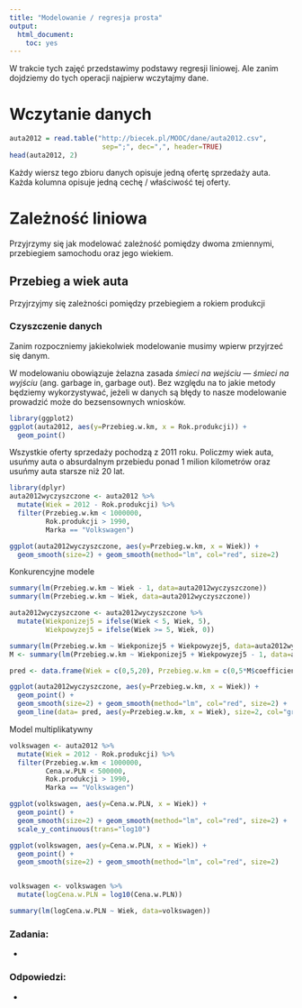 ```yaml
---
title: "Modelowanie / regresja prosta"
output:
  html_document:
    toc: yes
---
```


W trakcie tych zajęć przedstawimy podstawy regresji liniowej. 
Ale zanim dojdziemy do tych operacji najpierw wczytajmy dane.

# Wczytanie danych

```r
auta2012 = read.table("http://biecek.pl/MOOC/dane/auta2012.csv",
                       sep=";", dec=",", header=TRUE)
head(auta2012, 2)
```

Każdy wiersz tego zbioru danych opisuje jedną ofertę sprzedaży auta. Każda kolumna opisuje jedną cechę / właściwość tej oferty.



# Zależność liniowa

Przyjrzymy się jak modelować zależność pomiędzy dwoma zmiennymi, przebiegiem samochodu oraz jego wiekiem.

## Przebieg a wiek auta

Przyjrzyjmy się zależności pomiędzy przebiegiem a rokiem produkcji

### Czyszczenie danych

Zanim rozpoczniemy jakiekolwiek modelowanie musimy wpierw przyjrzeć się danym.

W modelowaniu obowiązuje żelazna zasada _śmieci na wejściu — śmieci na wyjściu_ (ang. garbage in, garbage out). 
Bez względu na to jakie metody będziemy wykorzystywać, jeżeli w danych są błędy to nasze modelowanie prowadzić może do bezsensownych wniosków.

```r
library(ggplot2)
ggplot(auta2012, aes(y=Przebieg.w.km, x = Rok.produkcji)) + 
  geom_point()
```

Wszystkie oferty sprzedaży pochodzą z 2011 roku. Policzmy wiek auta, usuńmy auta o absurdalnym przebiedu ponad 1 milion kilometrów oraz usuńmy auta starsze niż 20 lat.

```r

library(dplyr)
auta2012wyczyszczone <- auta2012 %>%
  mutate(Wiek = 2012 - Rok.produkcji) %>%
  filter(Przebieg.w.km < 1000000,
         Rok.produkcji > 1990,
         Marka == "Volkswagen")

ggplot(auta2012wyczyszczone, aes(y=Przebieg.w.km, x = Wiek)) + 
  geom_smooth(size=2) + geom_smooth(method="lm", col="red", size=2) 

```

Konkurencyjne modele

```r

summary(lm(Przebieg.w.km ~ Wiek - 1, data=auta2012wyczyszczone))
summary(lm(Przebieg.w.km ~ Wiek, data=auta2012wyczyszczone))

auta2012wyczyszczone <- auta2012wyczyszczone %>%
  mutate(Wiekponizej5 = ifelse(Wiek < 5, Wiek, 5),
         Wiekpowyzej5 = ifelse(Wiek >= 5, Wiek, 0))

summary(lm(Przebieg.w.km ~ Wiekponizej5 + Wiekpowyzej5, data=auta2012wyczyszczone))
M <- summary(lm(Przebieg.w.km ~ Wiekponizej5 + Wiekpowyzej5 - 1, data=auta2012wyczyszczone))

pred <- data.frame(Wiek = c(0,5,20), Przebieg.w.km = c(0,5*M$coefficients[1,1],20*M$coefficients[2,1]+5*M$coefficients[1,1]))

ggplot(auta2012wyczyszczone, aes(y=Przebieg.w.km, x = Wiek)) + 
  geom_point() + 
  geom_smooth(size=2) + geom_smooth(method="lm", col="red", size=2) +
  geom_line(data= pred, aes(y=Przebieg.w.km, x = Wiek), size=2, col="green")

```

Model multiplikatywny

```r

volkswagen <- auta2012 %>%
  mutate(Wiek = 2012 - Rok.produkcji) %>%
  filter(Przebieg.w.km < 1000000,
         Cena.w.PLN < 500000,
         Rok.produkcji > 1990,
         Marka == "Volkswagen")

ggplot(volkswagen, aes(y=Cena.w.PLN, x = Wiek)) + 
  geom_point() + 
  geom_smooth(size=2) + geom_smooth(method="lm", col="red", size=2) +
  scale_y_continuous(trans="log10") 

ggplot(volkswagen, aes(y=Cena.w.PLN, x = Wiek)) + 
  geom_point() + 
  geom_smooth(size=2) + geom_smooth(method="lm", col="red", size=2) 


volkswagen <- volkswagen %>%
  mutate(logCena.w.PLN = log10(Cena.w.PLN)) 

summary(lm(logCena.w.PLN ~ Wiek, data=volkswagen))

```


### Zadania:
+ 

### Odpowiedzi:
+ 


